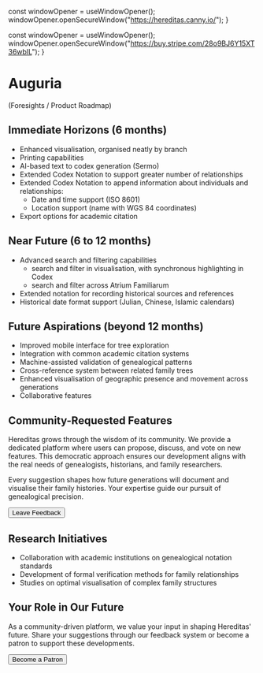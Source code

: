 
  const windowOpener = useWindowOpener();
  windowOpener.openSecureWindow("https://hereditas.canny.io/");
}

  const windowOpener = useWindowOpener();
  windowOpener.openSecureWindow("https://buy.stripe.com/28o9BJ6Y15XT36wbIL");
}

# Auguria

(Foresights / Product Roadmap)

## Immediate Horizons (6 months)

- Enhanced visualisation, organised neatly by branch
- Printing capabilities
- AI-based text to codex generation (Sermo)
- Extended Codex Notation to support greater number of relationships
- Extended Codex Notation to append information about individuals and relationships:
  - Date and time support (ISO 8601)
  - Location support (name with WGS 84 coordinates)
- Export options for academic citation

## Near Future (6 to 12 months)

- Advanced search and filtering capabilities
  - search and filter in visualisation, with synchronous highlighting in Codex
  - search and filter across Atrium Familiarum
- Extended notation for recording historical sources and references
- Historical date format support (Julian, Chinese, Islamic calendars)

## Future Aspirations (beyond 12 months)

- Improved mobile interface for tree exploration
- Integration with common academic citation systems
- Machine-assisted validation of genealogical patterns
- Cross-reference system between related family trees
- Enhanced visualisation of geographic presence and movement across generations
- Collaborative features

## Community-Requested Features

Hereditas grows through the wisdom of its community. We provide a dedicated platform where users can propose, discuss, and vote on new features. This democratic approach ensures our development aligns with the real needs of genealogists, historians, and family researchers. 

Every suggestion shapes how future generations will document and visualise their family histories. Your expertise guide our pursuit of genealogical precision.

<Button size="xl" color="teal.2" onClick={leaveFeedback}>Leave Feedback</Button>

## Research Initiatives

- Collaboration with academic institutions on genealogical notation standards
- Development of formal verification methods for family relationships
- Studies on optimal visualisation of complex family structures

## Your Role in Our Future

As a community-driven platform, we value your input in shaping Hereditas' future. Share your suggestions through our feedback system or become a patron to support these developments.

<Button size="xl" color="teal.2" onClick={becomeAPatron}>Become a Patron</Button>
